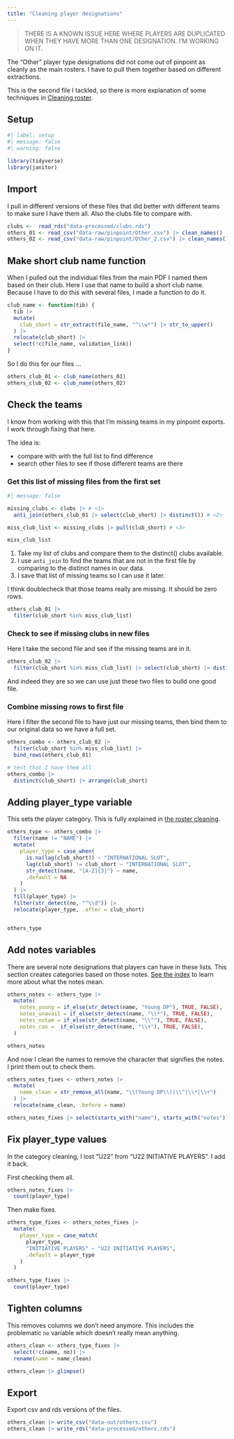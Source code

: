 ```yaml
---
title: "Cleaning player designations"
---
```


> THERE IS A KNOWN ISSUE HERE WHERE PLAYERS ARE DUPLICATED WHEN THEY HAVE MORE THAN ONE DESIGNATION. I'M WORKING ON IT.

The "Other" player type designations did not come out of pinpoint as cleanly as the main rosters. I have to pull them together based on different extractions.

This is the second file I tackled, so there is more explanation of some techniques in [Cleaning roster](01-cleaning-roster.qmd).

## Setup

```r
#| label: setup
#| message: false
#| warning: false

library(tidyverse)
library(janitor)
```


## Import

I pull in different versions of these files that did better with different teams to make sure I have them all. Also the clubs file to compare with.

```r
clubs <-  read_rds("data-processed/clubs.rds")
others_01 <- read_csv("data-raw/pinpoint/Other.csv") |> clean_names()
others_02 <- read_csv("data-raw/pinpoint/Other_2.csv") |> clean_names()

```


## Make short club name function

When I pulled out the individual files from the main PDF I named them based on their club. Here I use that name to build a short club name. Because I have to do this with several files, I made a function to do it.


```r
club_name <- function(tib) {
  tib |> 
  mutate(
    club_short = str_extract(file_name, "^\\w*") |> str_to_upper()
  ) |>
  relocate(club_short) |> 
  select(!c(file_name, validation_link))
}
```

So I do this for our files ...

```r
others_club_01 <- club_name(others_01)
others_club_02 <- club_name(others_02)
```

## Check the teams

I know from working with this that I'm missing teams in my pinpoint exports. I work through fixing that here.

The idea is:

- compare with with the full list to find difference
- search other files to see if those different teams are there

### Get this list of missing files from the first set

```r
#| message: false

missing_clubs <- clubs |> # <1>
  anti_join(others_club_01 |> select(club_short) |> distinct()) # <2>

miss_club_list <- missing_clubs |> pull(club_short) # <3>

miss_club_list
```

1. Take my list of clubs and compare them to the distinct() clubs available.
1. I use `anti_join` to find the teams that are not in the first file by comparing to the distinct names in our data.
1. I save that list of missing teams so I can use it later.

I think doublecheck that those teams really are missing. It should be zero rows.

```r
others_club_01 |> 
  filter(club_short %in% miss_club_list)
```

### Check to see if missing clubs in new files

Here I take the second file and see if the missing teams are in it.

```r
others_club_02 |> 
  filter(club_short %in% miss_club_list) |> select(club_short) |> distinct()
```

And indeed they are so we can use just these two files to build one good file.

### Combine missing rows to first file

Here I filter the second file to have just our missing teams, then bind them to our original data so we have a full set.

```r
others_combo <- others_club_02 |> 
  filter(club_short %in% miss_club_list) |> 
  bind_rows(others_club_01)

# test that I have them all
others_combo |> 
  distinct(club_short) |> arrange(club_short)
```

## Adding player_type variable

This sets the player category. This is fully explained in [the roster cleaning](01-cleaning-roster.qmd).

```r
others_type <- others_combo |> 
  filter(name != "NAME") |>
  mutate(
    player_type = case_when(
      is.na(lag(club_short)) ~ "INTERNATIONAL SLOT",
      lag(club_short) != club_short ~ "INTERNATIONAL SLOT",
      str_detect(name, "[A-Z]{3}") ~ name,
      .default = NA
    )
  ) |>
  fill(player_type) |> 
  filter(str_detect(no, "^\\d")) |>
  relocate(player_type, .after = club_short)


others_type
```

## Add notes variables

There are several note designations that players can have in these lists. This section creates categories based on those notes. [See the index](index.qmd) to learn more about what the notes mean.

```r
others_notes <- others_type |> 
  mutate(
    notes_young = if_else(str_detect(name, "Young DP"), TRUE, FALSE),
    notes_unavail = if_else(str_detect(name, "\\*"), TRUE, FALSE),
    notes_notam = if_else(str_detect(name, "\\^"), TRUE, FALSE),
    notes_can =  if_else(str_detect(name, "\\+"), TRUE, FALSE),
  )

others_notes
```

And now I clean the names to remove the character that signifies the notes. I print them out to check them.

```r
others_notes_fixes <- others_notes |> 
  mutate(
    name_clean = str_remove_all(name, "\\(Young DP\\)|\\^|\\*|\\+")
  ) |>
  relocate(name_clean, .before = name)

others_notes_fixes |> select(starts_with("name"), starts_with("notes"))  
```

## Fix player_type values

In the category cleaning, I lost "U22" from "U22 INITIATIVE PLAYERS". I add it back.

First checking them all.

```r
others_notes_fixes |> 
  count(player_type)
```

Then make fixes.

```r
others_type_fixes <- others_notes_fixes |> 
  mutate(
    player_type = case_match(
      player_type,
      "INITIATIVE PLAYERS" ~ "U22 INITIATIVE PLAYERS",
      .default = player_type
    )
  )

others_type_fixes |> 
  count(player_type)
```

## Tighten columns

This removes columns we don't need anymore. This includes the problematic `no` variable which doesn't really mean anything.

```r
others_clean <- others_type_fixes |> 
  select(!c(name, no)) |> 
  rename(name = name_clean)

others_clean |> glimpse()
```

## Export

Export csv and rds versions of the files.

```r
others_clean |> write_csv("data-out/others.csv")
others_clean |> write_rds("data-processed/others.rds")
```

